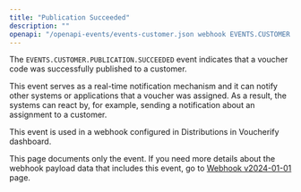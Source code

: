 ```yaml
---
title: "Publication Succeeded"
description: ""
openapi: "/openapi-events/events-customer.json webhook EVENTS.CUSTOMER.PUBLICATION.SUCCEEDED"
---
```


The `EVENTS.CUSTOMER.PUBLICATION.SUCCEEDED` event indicates that a voucher code was successfully published to a customer.

This event serves as a real-time notification mechanism and it can notify other systems or applications that a voucher was assigned. As a result, the systems can react by, for example, sending a notification about an assignment to a customer.

This event is used in a webhook configured in Distributions in Voucherify dashboard.

<note>This page documents only the event. If you need more details about the webhook payload data that includes this event, go to [Webhook v2024-01-01](/api-reference/introduction-to-webhooks "Introduction to webhooks v2024-01-01") page.</note>